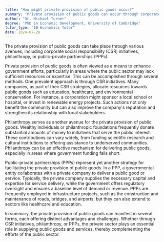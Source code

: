 ```yaml
---
title: "How might private provision of public goods occur?"
summary: "Private provision of public goods can occur through corporate social responsibility initiatives, philanthropy, or through a public-private partnership."
author: "Dr. Michael Turner"
degree: "PhD in Economic Development, University of Cambridge"
tutor_type: "IB Economics Tutor"
date: 2024-07-28
---
```


The private provision of public goods can take place through various avenues, including corporate social responsibility (CSR) initiatives, philanthropy, or public-private partnerships (PPPs).

Private provision of public goods is often viewed as a means to enhance government efforts, particularly in areas where the public sector may lack sufficient resources or expertise. This can be accomplished through several methods. One prevalent approach is through CSR initiatives. Many companies, as part of their CSR strategies, allocate resources towards public goods such as education, healthcare, and environmental conservation. For instance, a corporation might sponsor a local school or hospital, or invest in renewable energy projects. Such actions not only benefit the community but can also improve the company's reputation and strengthen its relationship with local stakeholders.

Philanthropy serves as another avenue for the private provision of public goods. Wealthy individuals or philanthropic foundations frequently donate substantial amounts of money to initiatives that serve the public interest. These contributions can vary widely, from funding scientific research and cultural institutions to offering assistance to underserved communities. Philanthropy can be an effective mechanism for delivering public goods, especially in areas where government funding falls short.

Public-private partnerships (PPPs) represent yet another strategy for facilitating the private provision of public goods. In a PPP, a governmental entity collaborates with a private company to deliver a public good or service. Typically, the private company supplies the necessary capital and expertise for service delivery, while the government offers regulatory oversight and ensures a baseline level of demand or revenue. PPPs are frequently employed in infrastructure projects, such as the construction and maintenance of roads, bridges, and airports, but they can also extend to sectors like healthcare and education.

In summary, the private provision of public goods can manifest in several forms, each offering distinct advantages and challenges. Whether through CSR initiatives, philanthropy, or PPPs, the private sector plays an essential role in supplying public goods and services, thereby complementing the efforts of the public sector.
    
